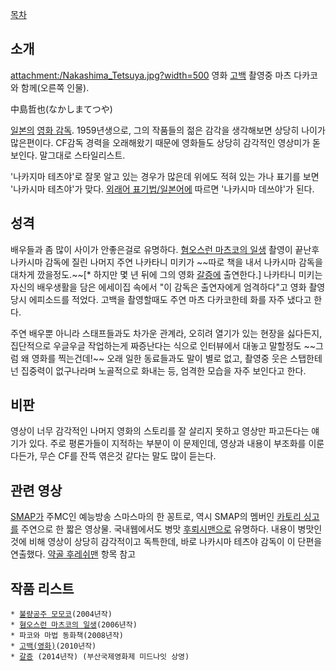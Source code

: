 [[목차]]

== 소개 ==
attachment:/Nakashima_Tetsuya.jpg?width=500
영화 [[고백]] 촬영중 마츠 다카코와 함께(오른쪽 인물). 

中島哲也(なかしまてつや)

[[일본]]의 [[영화 감독]]. 1959년생으로, 그의 작품들의 젊은 감각을 생각해보면 상당히 나이가 많은편이다. CF감독 경력을 오래해왔기 때문에 영화들도 상당히 감각적인 영상미가 돋보인다. 말그대로 스타일리스트.

'나카지마 테츠야'로 잘못 알고 있는 경우가 많은데 위에도 적혀 있는 가나 표기를 보면 '나카시마 테츠야'가 맞다. [[외래어 표기법/일본어]]에 따르면 '나카시마 데쓰야'가 된다.

== 성격 ==
배우들과 좀 많이 사이가 안좋은걸로 유명하다. [[혐오스런 마츠코의 일생]] 촬영이 끝난후 나카시마 감독에 질린 나머지 주연 나카타니 미키가 ~~따로 책을 내서 나카시마 감독을 대차게 깠을정도.~~[* 하지만 몇 년 뒤에 그의 영화 [[갈증]]에 출연한다.] 나카타니 미키는 자신의 배우생활을 담은 에세이집 속에서 "이 감독은 출연자에게 엄격하다"고 영화 촬영 당시 에피소드를 적었다. 고백을 촬영할때도 주연 마츠 다카코한테 화를 자주 냈다고 한다. 

주연 배우뿐 아니라 스태프들과도 차가운 관계라, 오히려 열기가 있는 현장을 싫다든지, 집단적으로 우글우글 작업하는게 짜증난다는 식으로 인터뷰에서 대놓고 말할정도 ~~그럼 왜 영화를 찍는건데!~~ 오래 일한 동료들과도 말이 별로 없고, 촬영중 웃은 스탭한테 넌 집중력이 없구나라며 노골적으로 화내는 등, 엄격한 모습을 자주 보인다고 한다.

== 비판 ==
영상이 너무 감각적인 나머지 영화의 스토리를 잘 살리지 못하고 영상만 파고든다는 얘기가 있다. 주로 평론가들이 지적하는 부분이 이 문제인데, 영상과 내용이 부조화를 이룬다든가, 무슨 CF를 잔뜩 엮은것 같다는 말도 많이 듣는다.

== 관련 영상 ==
{{{#!html
<object width="420" height="315"><param name="movie" value="http://www.youtube.com/v/KPAKHRiAZVw?version=3&amp;hl=ko_KR&amp;rel=0"></param><param name="allowFullScreen" value="true"></param><param name="allowscriptaccess" value="always"></param><embed src="http://www.youtube.com/v/KPAKHRiAZVw?version=3&amp;hl=ko_KR&amp;rel=0" type="application/x-shockwave-flash" width="420" height="315" allowscriptaccess="always" allowfullscreen="true"></embed></object>}}}

[[SMAP]]가 주MC인 예능방송 스마스마의 한 꽁트로, 역시 SMAP의 멤버인 [[카토리 싱고]]를 주연으로 한 짧은 영상물. 국내웹에서도 병맛 [[후뢰시맨]]으로 유명하다. 내용이 병맛인것에 비해 영상이 상당히 감각적이고 독특한데, 바로 나카시마 테츠야 감독이 이 단편을 연출했다. [[약골 후레쉬맨]] 항목 참고

== 작품 리스트 ==
 * [[불량공주 모모코]](2004년작)
 * [[혐오스런 마츠코의 일생]](2006년작)
 * 파코와 마법 동화책(2008년작) 
 * [[고백(영화)]](2010년작)
 * [[갈증]] (2014년작) (부산국제영화제 미드나잇 상영)
